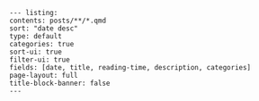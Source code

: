 ```         
--- listing:   
contents: posts/**/*.qmd   
sort: "date desc"   
type: default   
categories: true   
sort-ui: true   
filter-ui: true   
fields: [date, title, reading-time, description, categories]   
page-layout: full 
title-block-banner: false 
---
```
